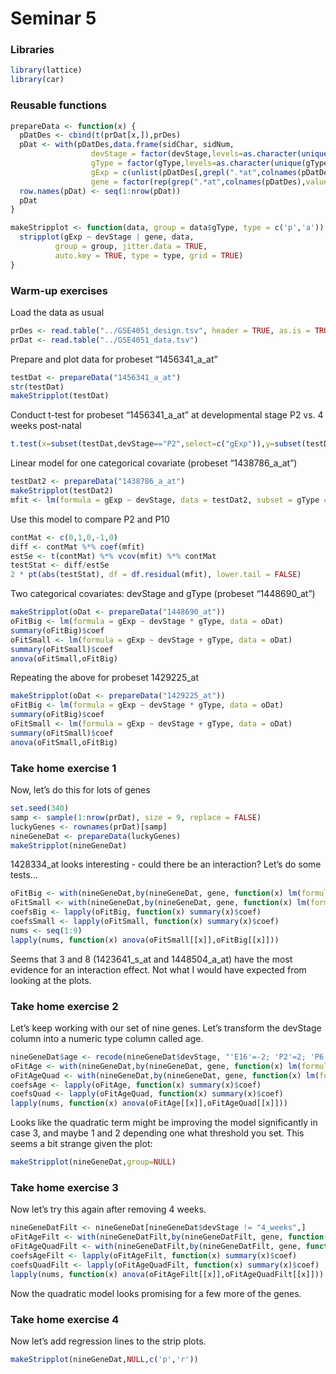 Seminar 5
========================================================

### Libraries

```r
library(lattice)
library(car)
```

### Reusable functions

```r
prepareData <- function(x) {
  pDatDes <- cbind(t(prDat[x,]),prDes)
  pDat <- with(pDatDes,data.frame(sidChar, sidNum, 
                  devStage = factor(devStage,levels=as.character(unique(devStage))),
                  gType = factor(gType,levels=as.character(unique(gType))),
                  gExp = c(unlist(pDatDes[,grepl(".*at",colnames(pDatDes))])),
                  gene = factor(rep(grep(".*at",colnames(pDatDes),value=TRUE), each = nrow(pDatDes))),stringsAsFactors=FALSE))
  row.names(pDat) <- seq(1:nrow(pDat))
  pDat
}
```

```r
makeStripplot <- function(data, group = data$gType, type = c('p','a')) {
  stripplot(gExp ~ devStage | gene, data,
          group = group, jitter.data = TRUE,
          auto.key = TRUE, type = type, grid = TRUE)
}
```

### Warm-up exercises

Load the data as usual
```r
prDes <- read.table("../GSE4051_design.tsv", header = TRUE, as.is = TRUE)
prDat <- read.table("../GSE4051_data.tsv")
```

Prepare and plot data for probeset "1456341_a_at"
```r
testDat <- prepareData("1456341_a_at")
str(testDat)
makeStripplot(testDat)
```

Conduct t-test for probeset "1456341_a_at" at developmental stage P2 vs. 4 weeks post-natal
```r
t.test(x=subset(testDat,devStage=="P2",select=c("gExp")),y=subset(testDat,devStage=="4_weeks",select=c("gExp")))
```

Linear model for one categorical covariate (probeset "1438786_a_at")
```r
testDat2 <- prepareData("1438786_a_at")
makeStripplot(testDat2)
mfit <- lm(formula = gExp ~ devStage, data = testDat2, subset = gType == "wt")
```

Use this model to compare P2 and P10
```r
contMat <- c(0,1,0,-1,0)
diff <- contMat %*% coef(mfit)
estSe <- t(contMat) %*% vcov(mfit) %*% contMat
testStat <- diff/estSe
2 * pt(abs(testStat), df = df.residual(mfit), lower.tail = FALSE)
```

Two categorical covariates: devStage and gType (probeset "1448690_at")
```r
makeStripplot(oDat <- prepareData("1448690_at"))
oFitBig <- lm(formula = gExp ~ devStage * gType, data = oDat)
summary(oFitBig)$coef
oFitSmall <- lm(formula = gExp ~ devStage + gType, data = oDat)
summary(oFitSmall)$coef
anova(oFitSmall,oFitBig)
```

Repeating the above for probeset 1429225_at
```r
makeStripplot(oDat <- prepareData("1429225_at"))
oFitBig <- lm(formula = gExp ~ devStage * gType, data = oDat)
summary(oFitBig)$coef
oFitSmall <- lm(formula = gExp ~ devStage + gType, data = oDat)
summary(oFitSmall)$coef
anova(oFitSmall,oFitBig)
```

### Take home exercise 1

Now, let's do this for lots of genes
```r
set.seed(340)
samp <- sample(1:nrow(prDat), size = 9, replace = FALSE)
luckyGenes <- rownames(prDat)[samp]
nineGeneDat <- prepareData(luckyGenes)
makeStripplot(nineGeneDat)
```

1428334_at looks interesting - could there be an interaction? Let's do some tests...
```r
oFitBig <- with(nineGeneDat,by(nineGeneDat, gene, function(x) lm(formula = gExp ~ devStage * gType, data = x)))
oFitSmall <- with(nineGeneDat,by(nineGeneDat, gene, function(x) lm(formula = gExp ~ devStage + gType, data = x)))
coefsBig <- lapply(oFitBig, function(x) summary(x)$coef)
coefsSmall <- lapply(oFitSmall, function(x) summary(x)$coef)
nums <- seq(1:9)
lapply(nums, function(x) anova(oFitSmall[[x]],oFitBig[[x]]))
```

Seems that 3 and 8 (1423641_s_at and 1448504_a_at) have the most evidence for an interaction effect. Not what I would have expected from looking at the plots.

### Take home exercise 2

Let's keep working with our set of nine genes. Let's transform the devStage column into a numeric type column called age.
```r
nineGeneDat$age <- recode(nineGeneDat$devStage, "'E16'=-2; 'P2'=2; 'P6'=6; 'P10'=10; '4_weeks'=28",as.factor.result = FALSE)
oFitAge <- with(nineGeneDat,by(nineGeneDat, gene, function(x) lm(formula = gExp ~ age, data = x)))
oFitAgeQuad <- with(nineGeneDat,by(nineGeneDat, gene, function(x) lm(formula = gExp ~ age + I(age^2), data = x)))
coefsAge <- lapply(oFitAge, function(x) summary(x)$coef)
coefsQuad <- lapply(oFitAgeQuad, function(x) summary(x)$coef)
lapply(nums, function(x) anova(oFitAge[[x]],oFitAgeQuad[[x]]))
```

Looks like the quadratic term might be improving the model significantly in case 3, and maybe 1 and 2 depending one what threshold you set. This seems a bit strange given the plot:
```r
makeStripplot(nineGeneDat,group=NULL)
```


### Take home exercise 3

Now let's try this again after removing 4 weeks.
```r
nineGeneDatFilt <- nineGeneDat[nineGeneDat$devStage != "4_weeks",]
oFitAgeFilt <- with(nineGeneDatFilt,by(nineGeneDatFilt, gene, function(x) lm(formula = gExp ~ age, data = x)))
oFitAgeQuadFilt <- with(nineGeneDatFilt,by(nineGeneDatFilt, gene, function(x) lm(formula = gExp ~ age + I(age^2), data = x)))
coefsAgeFilt <- lapply(oFitAgeFilt, function(x) summary(x)$coef)
coefsQuadFilt <- lapply(oFitAgeQuadFilt, function(x) summary(x)$coef)
lapply(nums, function(x) anova(oFitAgeFilt[[x]],oFitAgeQuadFilt[[x]]))
```

Now the quadratic model looks promising for a few more of the genes.

### Take home exercise 4

Now let's add regression lines to the strip plots.
```r
makeStripplot(nineGeneDat,NULL,c('p','r'))
```

